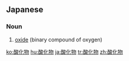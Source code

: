 ==Japanese==
{{ja-kanjitab|さん|か|ぶつ|yomi=on}}

===Noun===
{{ja-noun|さんかぶつ}}

# {{lb|ja|chemistry|sort=さんかぶつ}} [[oxide]] (binary compound of oxygen)

[[ko:酸化物]]
[[hu:酸化物]]
[[ja:酸化物]]
[[tr:酸化物]]
[[zh:酸化物]]